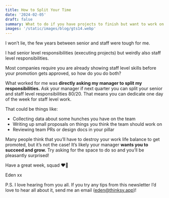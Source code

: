 ```yaml
---
title: How to Split Your Time
date: '2024-02-05'
draft: false
summary: What to do if you have projects to finish but want to work on staff+ responsibilities?
images: '/static/images/blog/gts14.webp'
---
```


I won’t lie, the few years between senior and staff were tough for me.

I had senior level responsibilities (executing projects) but weirdly also staff level responsibilities.

Most companies require you are already showing staff level skills before your promotion gets approved, so how do you do both?

What worked for me was **directly asking my manager to split my responsibilities.** Ask your manager if next quarter you can split your senior and staff level responsibilities 80/20. That means you can dedicate one day of the week for staff level work.

That could be things like:
- Collecting data about some hunches you have on the team
- Writing up small proposals on things you think the team should work on
- Reviewing team PRs or design docs in your pillar

Many people think that you’ll have to destroy your work life balance to get promoted, but it’s not the case! It’s likely your manager **wants you to succeed and grow.** Try asking for the space to do so and you’ll be pleasantly surprised!

Have a great week, squad ❤️‍🔥

Eden xx

P.S. I love hearing from you all. If you try any tips from this newsletter I’d love to hear all about it, send me an email (eden@thinksy.app)!